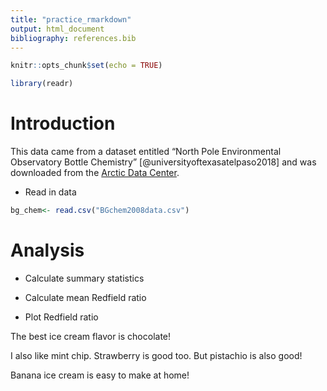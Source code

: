 ```yaml
---
title: "practice_rmarkdown"
output: html_document
bibliography: references.bib
---
```


```r
knitr::opts_chunk$set(echo = TRUE)
```

```r
library(readr)
```

# Introduction 

This data came from a dataset entitled "North Pole Environmental Observatory Bottle Chemistry" [@universityoftexasatelpaso2018] and was downloaded from the [Arctic Data Center](https://arcticdata.io/catalog/view/doi:10.18739/A25T3FZ8X).

-   Read in data

```r
bg_chem<- read.csv("BGchem2008data.csv")
```

# Analysis

-   Calculate summary statistics

```{=html}
<!-- -->
```
-   Calculate mean Redfield ratio

-   Plot Redfield ratio


The best ice cream flavor is chocolate!

I also like mint chip. Strawberry is good too. But pistachio is also good! 

Banana ice cream is easy to make at home!